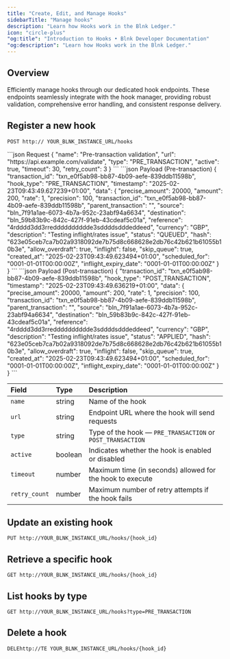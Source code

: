 ```yaml
---
title: "Create, Edit, and Manage Hooks"
sidebarTitle: "Manage hooks"
description: "Learn how Hooks work in the Blnk Ledger."
icon: "circle-plus"
"og:title": "Introduction to Hooks • Blnk Developer Documentation"
"og:description": "Learn how Hooks work in the Blnk Ledger."
---
```



## Overview 

Efficiently manage hooks through our dedicated hook endpoints. These endpoints seamlessly integrate with the hook manager, providing robust validation, comprehensive error handling, and consistent response delivery.

## Register a new hook

```
POST http:// YOUR_BLNK_INSTANCE_URL/hooks
```
<CodeGroup>
```json Request
{
  "name": "Pre-transaction validation",
  "url": "https://api.example.com/validate",
  "type": "PRE_TRANSACTION",
  "active": true,
  "timeout": 30,
  "retry_count": 3
}
```
```json Payload (Pre-transaction)
{
  "transaction_id": "txn_e0f5ab98-bb87-4b09-aefe-839ddb11598b",
  "hook_type": "PRE_TRANSACTION",
  "timestamp": "2025-02-23T09:43:49.627239+01:00",
  "data": {
    "precise_amount": 20000,
    "amount": 200,
    "rate": 1,
    "precision": 100,
    "transaction_id": "txn_e0f5ab98-bb87-4b09-aefe-839ddb11598b",
    "parent_transaction": "",
    "source": "bln_7f91a1ae-6073-4b7a-952c-23abf94a6634",
    "destination": "bln_59b83b9c-842c-427f-91eb-43cdeaf5c01a",
    "reference": "4rdddd3dd3rredddddddddde3sddddsdddeddeed",
    "currency": "GBP",
    "description": "Testing inflight/rates issue",
    "status": "QUEUED",
    "hash": "623e05ceb7ca7b02a9318092de7b75d8c668628e2db76c42b621b61055b10b3e",
    "allow_overdraft": true,
    "inflight": false,
    "skip_queue": true,
    "created_at": "2025-02-23T09:43:49.623494+01:00",
    "scheduled_for": "0001-01-01T00:00:00Z",
    "inflight_expiry_date": "0001-01-01T00:00:00Z"
  }
}
```
```json Payload (Post-transaction)
{
  "transaction_id": "txn_e0f5ab98-bb87-4b09-aefe-839ddb11598b",
  "hook_type": "POST_TRANSACTION",
  "timestamp": "2025-02-23T09:43:49.636219+01:00",
  "data": {
    "precise_amount": 20000,
    "amount": 200,
    "rate": 1,
    "precision": 100,
    "transaction_id": "txn_e0f5ab98-bb87-4b09-aefe-839ddb11598b",
    "parent_transaction": "",
    "source": "bln_7f91a1ae-6073-4b7a-952c-23abf94a6634",
    "destination": "bln_59b83b9c-842c-427f-91eb-43cdeaf5c01a",
    "reference": "4rdddd3dd3rredddddddddde3sddddsdddeddeed",
    "currency": "GBP",
    "description": "Testing inflight/rates issue",
    "status": "APPLIED",
    "hash": "623e05ceb7ca7b02a9318092de7b75d8c668628e2db76c42b621b61055b10b3e",
    "allow_overdraft": true,
    "inflight": false,
    "skip_queue": true,
    "created_at": "2025-02-23T09:43:49.623494+01:00",
    "scheduled_for": "0001-01-01T00:00:00Z",
    "inflight_expiry_date": "0001-01-01T00:00:00Z"
  }
}
```
</CodeGroup>

| **Field** | **Type** | **Description** |
| :-- | :-- | :-- |
| `name` | string | Name of the hook |
| `url` | string | Endpoint URL where the hook will send requests |
| `type` | string | Type of the hook — `PRE_TRANSACTION` or `POST_TRANSACTION` |
| `active` | boolean | Indicates whether the hook is enabled or disabled |
| `timeout` | number | Maximum time (in seconds) allowed for the hook to execute |
| `retry_count` | number | Maximum number of retry attempts if the hook fails |

## Update an existing hook

```
PUT http://YOUR_BLNK_INSTANCE_URL/hooks/{hook_id}
```

## Retrieve a specific hook

```
GET http://YOUR_BLNK_INSTANCE_URL/hooks/{hook_id}
```

## List hooks by type

```
GET http://YOUR_BLNK_INSTANCE_URL/hooks?type=PRE_TRANSACTION
```

## Delete a hook

```
DELEhttp://TE YOUR_BLNK_INSTANCE_URL/hooks/{hook_id}
```

<NeedHelp />